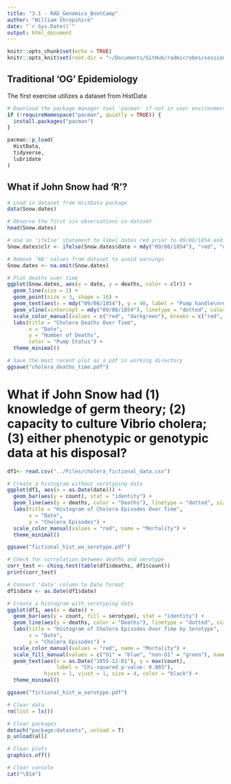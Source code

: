 ```yaml
---
title: "3.1 - RAD_Genomics_BootCamp"
author: "William Shropshire"
date: "`r Sys.Date()`"
output: html_document
---
```


```r
knitr::opts_chunk$set(echo = TRUE)
knitr::opts_knit$set(root.dir = "~/Documents/GitHub/radmicrobes/session3/Analysis/")
```

## Traditional 'OG' Epidemiology 

The first exercise utilizes a dataset from HistData  
```r
# Download the package manager tool 'pacman' if not in user environment
if (!requireNamespace("pacman", quietly = TRUE)) {
  install.packages("pacman")
}

pacman::p_load(
  HistData,
  tidyverse,
  lubridate
)
```

## What if John Snow had 'R'? 

```r
# Load in dataset from HistData package
data(Snow.dates)

# Observe the first six observations in dataset
head(Snow.dates)

# Use an 'ifelse' statement to label dates red prior to 09/08/1854 and darkgreen for dates from 09/08/1854 to 09/30/1854
Snow.dates$clr <- ifelse(Snow.dates$date < mdy("09/08/1854"), "red", "darkgreen")

# Remove 'NA' values from dataset to avoid warnings
Snow.dates <- na.omit(Snow.dates)

# Plot deaths over time
ggplot(Snow.dates, aes(x = date, y = deaths, color = clr)) +
  geom_line(size = 2) +
  geom_point(size = 3, shape = 16) +
  geom_text(aes(x = mdy("09/08/1854"), y = 40, label = "Pump handle\nremoved Sept. 8"), vjust = -1, hjust = -0.25) + # Adding text
  geom_vline(xintercept = mdy("09/08/1854"), linetype = "dotted", color = "red", linewidth = 1) +  # Adding a vertical dotted line
  scale_color_manual(values = c("red", "darkgreen"), breaks = c("red", "darkgreen"), labels = c("Intact", "Removed")) +
  labs(title = "Cholera Deaths Over Time",
       x = "Date",
       y = "Number of Deaths",
       color = "Pump Status") +
  theme_minimal()

# Save the most recent plot as a pdf in working directory 
ggsave("cholera_deaths_time.pdf")
```

# What if John Snow had (1) knowledge of germ theory; (2) capacity to culture Vibrio cholera; (3) either phenotypic or genotypic data at his disposal?

```r
df1<- read.csv("../Files/cholera_fictional_data.csv")

# Create a histogram without serotyping data
ggplot(df1, aes(x = as.Date(date))) +
  geom_bar(aes(y = count), stat = "identity") +
  geom_line(aes(y = deaths, color = "Deaths"), linetype = "dotted", size = 1.5) +
  labs(title = "Histogram of Cholera Episodes Over Time",
       x = "Date",
       y = "Cholera Episodes") +
  scale_color_manual(values = "red", name = "Mortality") +
  theme_minimal()

ggsave("fictional_hist_wo_serotype.pdf")

# Check for correlation between deaths and serotype
corr_test <- chisq.test(table(df1$deaths, df1$count))
print(corr_test)

# Convert 'date' column to Date format
df1$date <- as.Date(df1$date)

# Create a histogram with serotyping data
ggplot(df1, aes(x = date)) +
  geom_bar(aes(y = count, fill = serotype), stat = "identity") +
  geom_line(aes(y = deaths, color = "Deaths"), linetype = "dotted", size = 1.5) +
  labs(title = "Histogram of Cholera Episodes Over Time by Serotype",
       x = "Date",
       y = "Cholera Episodes") +
  scale_color_manual(values = "red", name = "Mortality") +
  scale_fill_manual(values = c("O1" = "blue", "non-O1" = "green"), name = "Serotype") +
  geom_text(aes(x = as.Date("1855-12-01"), y = max(count), 
                label = "Chi-squared p-value: 0.003"),
            hjust = 1, vjust = 1, size = 4, color = "black") +
  theme_minimal()

ggsave("fictional_hist_w_serotype.pdf")

```

```r
# Clear data
rm(list = ls())  

# Clear packages
detach("package:datasets", unload = T)  
p_unload(all)  

# Clear plots
graphics.off()  

# Clear console
cat("\014") 
```